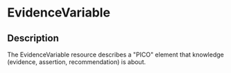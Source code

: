 # EvidenceVariable
 ## Description 
 The EvidenceVariable resource describes a "PICO" element that knowledge (evidence, assertion, recommendation) is about.
